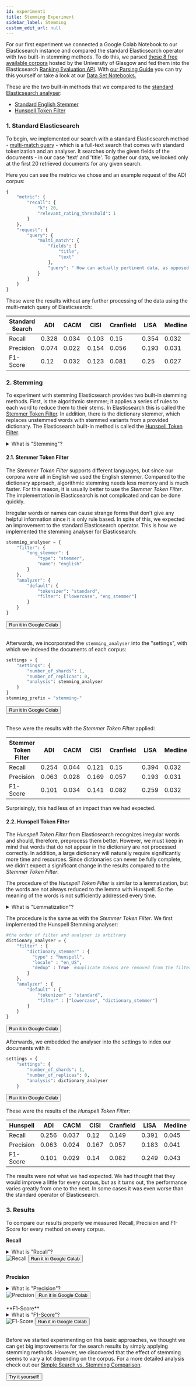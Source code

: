 ```yaml
---
id: experiment1
title: Stemming Experiment
sidebar_label: Stemming
custom_edit_url: null
---
```



For our first experiment we connected a Google Colab Notebook to our Elasticsearch instance and compared the standard Elasticsearch operator with two built-in stemming methods. To do this, we parsed [these 8 free available corpora](http://ir.dcs.gla.ac.uk/resources/test_collections/) hosted by the University of Glasgow and fed them into the Elasticsearch [Ranking Evaluation API](https://www.elastic.co/guide/en/elasticsearch/reference/current/search-rank-eval.html). With [our Parsing Guide](https://pragmalingu.de/docs/guides/how-to-parse) you can try this yourself or take a look at our [Data Set Notebooks.](https://github.com/pragmalingu/experiments/tree/master/00_Data)

These are the two built-in methods that we compared to the [standard Elasticsearch analyser](https://www.elastic.co/guide/en/elasticsearch/reference/current/analysis-standard-analyser.html):

* [Standard English Stemmer](https://www.elastic.co/guide/en/elasticsearch/reference/current/analysis-stemmer-tokenfilter.html) 
* [Hunspell Token Filter](https://www.elastic.co/guide/en/elasticsearch/reference/current/analysis-hunspell-tokenfilter.html) 

### 1. Standard Elasticsearch

To begin, we implemented our search with a standard Elasticsearch method - [multi-match query](https://www.elastic.co/guide/en/elasticsearch/reference/current/query-dsl-simple-query-string-query.html) - which is a full-text search that comes with standard tokenization and an analyser. It searches only the given fields of the documents - in our case 'text' and 'title'. To gather our data, we looked only at the first 20 retrieved documents for any given search.

Here you can see the metrics we chose and an example request of the ADI corpus:

```python
{
    "metric": {
        "recall": {
            "k": 20,
            "relevant_rating_threshold": 1
        }
    },
    "request": {
        "query": {
            "multi_match": {
                "fields": [
                    "title",
                    "text"
                ],
                "query": " How can actually pertinent data, as opposed to references or entire articles themselves, be retrieved automatically in response to information requests? "
            }
        }
    }
}
```

These were the results without any further processing of the data using the multi-match query of Elasticsearch:

|  Standard Search |   ADI |   CACM |   CISI |   Cranfield |   LISA |   Medline |   NPL |   Time |
|------------------|-------|--------|--------|-------------|--------|-----------|-------|--------|
| Recall           | 0.328 |  0.034 |  0.103 |        0.15 |  0.354 |     0.032 | 0.233 |  0.772 |
| Precision        | 0.074 |  0.022 |  0.154 |       0.056 |  0.193 |     0.031 | 0.217 |  0.15  |
| F1-Score         | 0.12  |  0.032 |  0.123 |        0.081|  0.25  |     0.027 | 0.225 |  0.251 |

### 2. Stemming

To experiment with stemming Elasticsearch provides two built-in stemming methods. 
First, is the algorithmic stemmer; it applies a series of rules to each word to reduce them to their stems. In Elasticsearch this is called the [Stemmer Token Filter](https://www.elastic.co/guide/en/elasticsearch/reference/current/analysis-stemmer-tokenfilter.html).  In addition, there is the dictionary stemmer, which replaces unstemmed words with stemmed variants from a provided dictionary. The Elasticsearch built-in method is called the [Hunspell Token Filter](https://www.elastic.co/guide/en/elasticsearch/reference/current/analysis-hunspell-tokenfilter.html). 

<details>
<summary>What is "Stemming"?</summary>  

The goal of stemming is to remove all morphological features from a word and create truncated, ambiguous **Stems**. Therefore it tries to strip off suffixes at the end of a word.<br></br>
For example, `learning` changes to `learn` after stemming. <br></br>
If the stemmer cuts off too much information, the word could become too short and lose semantic meaning; this is called overstemming.
</details>  

#### 2.1. Stemmer Token Filter

The *Stemmer Token Filter* supports different languages, but since our corpora were all in English we used the English stemmer. Compared to the dictionary approach, algorithmic stemming needs less memory and is much faster. For this reason, it is usually better to use the *Stemmer Token Filter*. The implementation in Elasticsearch is not complicated and can be done quickly.

Irregular words or names can cause strange forms that don't give any helpful information since it is only rule based. In spite of this, we expected an improvement to the standard Elasticsearch operator. This is how we implemented the stemming analyser for Elasticsearch:

```python
stemming_analyser = {
    "filter": {
        "eng_stemmer": {
            "type": "stemmer",
            "name": "english"
        }
    },
    "analyzer": {
        "default": {
            "tokenizer": "standard",
            "filter": ["lowercase", "eng_stemmer"]
        }
    }
}
```
<a class="buttons" href="https://colab.research.google.com/github/pragmalingu/experiments/blob/master/01_Stemming/Experiment/Algorithmic_Stemmer.ipynb#scrollTo=KwsGM9oVvwIN&line=1&uniqifier=1"><button class="buttons" >Run it in Google Colab</button></a>
<br/><br/>

Afterwards, we incorporated the `stemming_analyser` into the "settings", with which we indexed the documents of each corpus:

```python
settings = {
    "settings": {
        "number_of_shards": 1,
        "number_of_replicas": 0,
        "analysis": stemming_analyser
    }
}
stemming_prefix = "stemming-"
```
<a class="buttons" href="https://colab.research.google.com/github/pragmalingu/experiments/blob/master/01_Stemming/Experiment/Algorithmic_Stemmer.ipynb#scrollTo=Fusmj_6ADAlu&line=1&uniqifier=1"><button class="buttons" >Run it in Google Colab</button></a>
<br/><br/>

These were the results with the *Stemmer Token Filter* applied:

| Stemmer Token Filter |   ADI |   CACM |   CISI |   Cranfield |   LISA |   Medline |   NPL |   Time |
|----------------------|-------|--------|--------|-------------|--------|-----------|-------|--------|
| Recall               | 0.254 |  0.044 |  0.121 |        0.15 |  0.394 |     0.032 | 0.285 |  0.78  |
| Precision            | 0.063 |  0.028 |  0.169 |       0.057 |  0.193 |     0.031 | 0.258 |  0.152 |
| F1-Score             | 0.101 |  0.034 |  0.141 |       0.082 |  0.259 |     0.032 | 0.271 |  0.255 |

Surprisingly, this had less of an impact than we had expected.

#### 2.2. Hunspell Token Filter

The *Hunspell Token Filter* from Elasticsearch recognizes irregular words and should, therefore, preprocess them better. However, we must keep in mind that words that do not appear in the dictionary are not processed correctly. In addition, a large dictionary will naturally require significantly more time and resources. Since dictionaries can never be fully complete, we didn't expect a significant change in the results compared to the *Stemmer Token Filter*. 

The procedure of the *Hunspell Token Filter* is similar to a lemmatization, but the words are not always reduced to the lemma with Hunspell. So the meaning of the words is not sufficiently addressed every time.

<details>
<summary>What is "Lemmatization"?</summary>  

Lemmatization tries to connect words to their root form - their **Lemma** - by removing all morphological rules. It's similar to stemming, but it takes affixes and plural forms into account as well, instead of simply stripping away suffixes.<br></br>
For example, `mice` would connect to `mouse`, and `froze` & `frozen` to `freeze`. 
</details>  

The procedure is the same as with the *Stemmer Token Filter*. We first implemented the Hunspell Stemming analyser:

```python
#the order of filter and analyser is arbitrary
dictionary_analyser = {
    "filter" : {
        "dictionary_stemmer" : {
          "type" : "hunspell",
          "locale" : "en_US",
          "dedup" : True  #duplicate tokens are removed from the filter’s output
        }
    },
    "analyzer" : {
        "default" : {
            "tokenizer" : "standard",
            "filter" : ["lowercase", "dictionary_stemmer"]
        }
    }
}
```
<a class="buttons" href="https://colab.research.google.com/github/pragmalingu/experiments/blob/master/01_Stemming/Experiment/Hunspell_Dictionary_Stemmer.ipynb#scrollTo=_8Y8NEe5qI3c&line=1&uniqifier=1"><button class="buttons" >Run it in Google Colab</button></a>
<br/><br/>
Afterwards, we embedded the analyser into the settings to index our documents with it:

```python
settings = {
    "settings": {
        "number_of_shards": 1,
        "number_of_replicas": 0,
        "analysis": dictionary_analyser
    }
```
<a class="buttons" href="https://colab.research.google.com/github/pragmalingu/experiments/blob/master/01_Stemming/Experiment/Hunspell_Dictionary_Stemmer.ipynb#scrollTo=KwsGM9oVvwIN&line=1&uniqifier=1"><button class="buttons" >Run it in Google Colab</button></a>
<br/><br/>
These were the results of the *Hunspell Token Filter*:

| Hunspell        |   ADI |   CACM |   CISI |   Cranfield |   LISA |   Medline |   NPL |   Time |
|-----------------|-------|--------|--------|-------------|--------|-----------|-------|--------|
| Recall          | 0.256 |  0.037 |  0.12  |       0.149 |  0.391 |     0.045 | 0.292 |  0.777 |
| Precision       | 0.063 |  0.024 |  0.167 |       0.057 |  0.183 |     0.041 | 0.258 |  0.151 |
| F1-Score        | 0.101 |  0.029 |  0.14  |       0.082 |  0.249 |     0.043 | 0.274 |  0.252 |

The results were not what we had expected. We had thought that they would improve a little for every corpus, but as it turns out, the performance varies greatly from one to the next. In some cases it was even worse than the standard operator of Elasticsearch.

### 3. Results
To compare our results properly we measured Recall, Precision and F1-Score for every method on every corpus.

**Recall**
<details>
<summary>What is "Recall"?</summary>  
Recall measures the probability that relevant documents are retrieved. Therefore the number of all retrieved relevant documents is divided by the number of all documents that are labeled as relevant. For example, if we were to search 10 documents, 8 of which are relevant and 4 of these are retrieved, then the Recall measure would be 4/8 = 0.5.

To measure the Recall it is necessary to have the relevant documents labeled. Recall only looks at the documents that could be retrieved and does not take into account any irrelevant documents which may have been retrieved.

</details>  
<img alt="Recall" src={useBaseUrl('img/EXP1_Recall.png')} />
<a class="buttons" href="https://colab.research.google.com/github/pragmalingu/experiments/blob/master/01_Stemming/Experiment/First_Experiment_Stemming.ipynb#scrollTo=CemuLaUAMHKP"><button class="buttons" >Run it in Google Colab</button></a>
<br/><br/>

**Precision**
<details>
<summary>What is "Precision"?</summary>  
Precision measures the probability that retrieved documents are relevant to the search query. Therefore, the number of all retrieved relevant documents is divided by the number of all retrieved documents.  For example if we retrieve 10 search results and only 5 are relevant for our search, the Precision measure would be: 5/10 = 0.5.

To measure the Precision it is necessary to have the relevant documents labeled as such. Precision only looks at the documents that are retrieved and does not account for relevant documents which were not retrieved.
</details> 
<img alt="Precision" src={useBaseUrl('img/EXP1_Precision.png')} />
<a class="buttons" href="https://colab.research.google.com/github/pragmalingu/experiments/blob/master/01_Stemming/Experiment/First_Experiment_Stemming.ipynb#scrollTo=kJbezFbtMVp3"><button class="buttons" >Run it in Google Colab</button></a>
<br/><br/>
**F1-Score**
<details>
<summary>What is "F1-Score"?</summary>  
The F1-Score measures a harmonic mean between Precision and Recall. Therefore we multiply Precision and Recall by two and divide it by the sum of Precision and Recall: <br />
`F1-Score=(2*Precision*Recall)/(Precision+Recall)`
This is the simplest way to balance both Precision and Recall, there are also other common options to weight them differently.
</details> 
<img alt="F1-Score" src={useBaseUrl('img/EXP1_F1-Score.png')} />
<a class="buttons" href="https://colab.research.google.com/github/pragmalingu/experiments/blob/master/01_Stemming/Experiment/First_Experiment_Stemming.ipynb#scrollTo=Gm1Aej_-T9e0"><button class="buttons" >Run it in Google Colab</button></a>
<br/><br/>

Before we started experimenting on this basic approaches, we thought we can get big improvements for the search results by simply applying stemming methods.
However, we discovered that the effect of stemming seems to vary a lot depending on the corpus.
For a more detailed analysis check out our [Simple Search vs. Stemming Comparison](./comparisons/stemming.mdx).

<a class="buttons" href="https://colab.research.google.com/github/pragmalingu/experiments/blob/master/01_Stemming/Experiment/First_Experiment_Stemming.ipynb"><button class="buttons" >Try it yourself!</button></a>